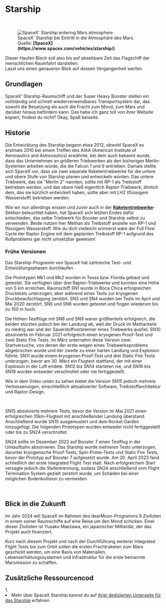 
# Starship

<br />
<figure>
<Image src={require(".//../../../resources/images/marsentry.jpg")} alt="SpaceX' Starship entering Mars atmosphere" />
<figcaption style={{ color: "rgb(156, 156, 156)", fontSize: "14px", marginTop: "2px" }}>SpaceX' Starship bei Eintritt in die Atmosphäre des Mars. Quelle: <strong>[SpaceX](https://www.spacex.com/vehicles/starship/)</strong></figcaption>
</figure>

Dieser Haufen Blech soll also bis auf absehbare Zeit das Flagschiff der menschlichen Raumfahrt darstellen.<br />
Lasst uns einen genaueren Blick auf dessen Vergangenheit werfen.

## Grundlagen
SpaceX' Starship-Raumschiff und der Super Heavy Booster stellen ein vollständig und schnell wiederverwendbares Transportsystem dar, das sowohl die Besatzung als auch die Fracht zum Mond, zum Mars und darüber hinaus befördern kann. Das habe ich ganz toll von ihrer Website kopiert, findest du nicht? Okay, Spaß beiseite.

## Historie
Die Entwicklung des Starship begann etwa 2012, obwohl SpaceX es erstmals 2010 bei einem Treffen des AIAA (American Institute of Aeronautics and Astronautics) erwähnte, bei dem auch bekannt wurde, dass das Unternehmen an größeren Triebwerken als den bisherigen Merlin-Systemen arbeiten würde, die die Falcon 1 und 9 antrieben. Damals stellte sich SpaceX vor, dass sie zwei separate Raketentriebwerke für die untere und obere Stufe von Starship planen und entwickeln würden. Das untere Triebwerk, das sie "Merlin 2" nannten, sollte mit RP-1 als Treibstoff betrieben werden, und das obere hieß eigentlich Raptor-Triebwerk, ähnlich dem, das sie kürzlich entwickelt haben, sollte aber mit LH2 (flüssigem Wasserstoff) betrieben werden. 

Wie wir nun allerdings wissen und zuvor auch in der <strong>[Raketentriebwerke](https://guidetothegalaxy.vercel.app/documentation/aerospace_engineering/rockets/engines)</strong>-Sektion beleuchtet haben, hat SpaceX sich letzten Endes dafür entschieden, das selbe Triebwerk für Booster und Starship selbst zu verwenden. Beide nutzen hier Methan als Treibstoff anstelle von RP-1 und flüssigem Wasserstoff. Wie du dich vielleicht erinnerst wäre der Full Flow Cycle der Raptor Engine mit dem geplanten Treibstoff RP-1 aufgrund des Rußproblems gar nicht umsetzbar gewesen!

### Frühe Versionen
Das Starship-Programm von SpaceX hat zahlreiche Test- und Entwicklungsphasen durchlaufen. 

Die Prototypen Mk1 und Mk2 wurden in Texas bzw. Florida gebaut und getestet. Sie verfügten über drei Raptor-Triebwerke und konnten eine Höhe von 5 km erreichen. Raumschiff SN1 wurde in Boca Chica erfolgreichen Drucktests unterzogen, aber während eines Tests zur kryogenen Druckbeaufschlagung zerstört. SN3 und SN4 wurden bei Tests im April und Mai 2020 zerstört. SN5 und SN6 wurden getestet und flogen wiederum bis zu 150 m hoch.  

Die Höhen-Testflüge mit SN8 und SN9 waren größtenteils erfolgreich, die beiden stürzten jedoch bei der Landung ab, weil der Druck im Methantank zu niedrig war und der Sauerstoffvorbrenner eines Triebwerks ausfiel. SN10 absolvierte im Februar 2021 erfolgreich einen kryogenen Proof-Test und zwei Static Fire Tests. Im März unternahm diese Version zwei Startversuche, von denen der erste wegen eines Triebwerksproblems abgebrochen wurde und der zweite zu einer harten Landung und Explosion führte. SN11 wurde einem kryogenen Proof-Test und drei Static Fire Tests unterzogen, bevor am 30. März ein Flugtest stattfand, der mit einer Explosion in der Luft endete. SN12 bis SN14 starteten nie, und SN16 bis SN19 wurden entweder verschrottet oder nie fertiggestellt.

Wie in dem Video unten zu sehen bietet die Version SN15 jedoch mehrere Verbesserungen, einschließlich aktualisierter Software, Treibstoffarchitektur und Raptor-Design.

<br />
<YoutubeEmbed embedId="7CZTLogln34" />

SN15 absolvierte mehrere Tests, bevor die Version im Mai 2021 einen erfolgreichen 10km-Flugtest mit anschließender Landung überstand. Anschließend wurde SN15 ausgemustert und dem Rocket Garden hinzugefügt. Die folgenden Prototypen wurden entweder nicht fertiggestellt oder bis zu SN24 verschrottet.

SN24 sollte im Dezember 2022 auf Booster 7 einen Testflug in der Umlaufbahn absolvieren. Das Starship wurde mehreren Tests unterzogen, darunter kryogenische Proof-Tests, Spin-Prime-Tests und Static Fire Tests, bevor der Prototyp auf Booster 7 aufgesetzt wurde. Am 20. April 2023 fand schließlich der erste Integrated Flight Test statt. Nach erfolgreichem Start versagte jedoch die Stufentrennung, sodass SN24 anschließend vom Flight Termination System gezielt zerstört wurde, um Schäden bei einer möglichen Bodenkollision zu vermeiden.

<br />
<YoutubeEmbed embedId="-1wcilQ58hI" />

## Blick in die Zukunft
Im Jahr 2024 will SpaceX im Rahmen des dearMoon-Programms 9 Zivilisten in einem seiner Raumschiffe auf eine Reise um den Mond schicken. Einer dieser Zivilisten ist Yusaku Maezawa, ein japanischer Milliardär, der das Projekt auch finanziert. 

Kurz nach diesem Projekt und nach der Durchführung weiterer Integrated Flight Tests bis zum Orbit sollen die ersten Frachtraketen zum Mars geschickt werden, um eine Basis von Materialien, Lebenserhaltungssystemen und Infrastruktur für die erste bemannte Marsmission zu schaffen.

## Zusätzliche Ressourcencod
<AdditionalResources>
  <div>
    <span>1. </span><li>Mehr über SpaceX Starship kannst du auf <a href="https://www.youtube.com/watch?v=LbH1ZDImaI8" target="_blank">ihrer dedizierten Unterseite für das Starship</a> erfahren.</li>
  </div>
</AdditionalResources>

<Analytics />